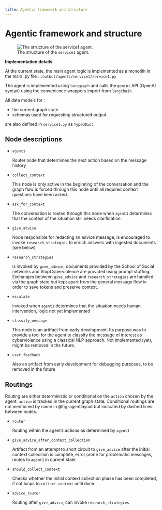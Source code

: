 ```yaml
---
title: Agentic framework and structure
---
```


# Agentic framework and structure

:::{#fig-agentlayout}
![The structure of the `service1` agent.](./img/graph.png)
:::

**Implementation details**

At the current state, the main agent logic is implemented as a monolith in the main .py file : `chatbot/agents/service1/service1.py`

The agent is implemented using `langgraph` and calls the `gemini` API (OpenAI syntax) using the convenience wrappers import from `langchain`.

All data models for :

- the current graph state
- schemas used for requesting structured output

are also defined in `service1.py` as `TypedDict`.

## Node descriptions

- `agent1`

    Router node that determines the next action based on the message history

- `collect_context`

    This node is only active in the beginning of the conversation and the graph flow is forced through this node until all required context questions have been asked.

- `ask_for_context`

    The conversation is routed through this node when `agent1` determines that the context of the situation still needs clarification.

- `give_advice`

    Node responsible for redacting an advice message, is encouraged to invoke `research_strategies` to enrich answers with ingested documents (see below)

- `research_strategies`

    Is invoked by `give_advice`, documents provided by the School of Social networks and StopCyberviolence are provided using prompt stuffing. Exchanges between `give_advice` and `research_strategies` are handled via the graph state but kept apart from the general message flow in order to save tokens and preserve context.

- `escalate`

    Invoked when `agent1` determines that the situation needs human intervention, logic not yet implemented

- `classify_message`

    This node is an artifact from early development. Its purpose was to provide a tool for the agent to classify the message of interest as cyberviolence using a classical NLP approach. 
    Not implemented (yet), might be removed in the future.

- `user_feedback`

    Also an artifact from early development for debugging purposes, to be removed in the future

## Routings

Routing are either deterministic or conditional on the `action` chosen by the agent. `action` is tracked in the current graph state.
Conditional routings are not mentioned by name in @fig-agentlayout but indicated by dashed lines between nodes.

- `router`

  Routing within the agent's actions as determined by `agent1`


- `give_advice_after_context_collection`

  Artifact from an attempt to short circuit to `give_advice` after the initial context collecition is complete, error prone for problematic messages, routes to `agent1` in current state

- `should_collect_context`

  Checks whether the initial context collection phase has been completed, if not loops to `collect_context` until done

- `advice_router`

  Routing after `give_advice`, can invoke `research_strategies`

